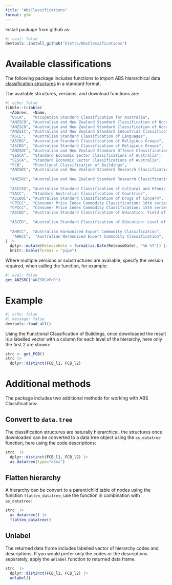 ```yaml
---
title: "AbsClassifications"
format: gfm
---
```


Install package from github as: 

```r
#| eval: false
devtools::install_github("kletts/AbsClassifications")
```

# Available classifications

The following package includes functions to import ABS hierarchical data [classification structures](https://www.abs.gov.au/statistics/classifications)
in a standard format.

The available structures, versions, and download functions are:

```r
#| echo: false
tibble::tribble(
  ~Abbrev,  ~Name,                                                              ~ReleaseDate, ~Version, ~Function,
  "OSCA",   "Occupation Standard Classification for Australia",                 "2024-12-06", "",            "get_OSCA",
  "ANZSCO", "Australian and New Zealand Standard Classification of Occupation", "2022-11-22", "ANZSCOv2022", "get_ANZSCO",
  "ANZSCO", "Australian and New Zealand Standard Classification of Occupation", "2021-11-23", "ANZSCOv2021", "get_ANZSCO",
  "ANZSIC", "Australian and New Zealand Standard Industrial Classification",    "2013-06-26", "",            "get_ANZSIC",
  "ASCL",   "Australian Standard Classification of Languages",                  "2025-03-25", "",            "get_ASCL",
  "ASCRG",  "Australian Standard Classification of Religious Groups",           "2024-03-26", "ASCRGv2024",  "get_ASCRG",
  "ASCRG",  "Australian Standard Classification of Religious Groups",           "2016-07-18", "ASCRGv2016",  "get_ASCRG",
  "ANZSOC", "Australian and New Zealand Standard Offence Classification",       "2023-11-30", "",            "get_ANZSOC",
  "SESCA",  "Standard Economic Sector Classifications of Australia",            "2021-12-03", "SISCAv2021",  "get_SESCA",
  "SESCA",  "Standard Economic Sector Classifications of Australia",            "2008-03-31", "SISCAv2008",  "get_SESCA",
  "FCB",    "Functional Classification of Buildings",                           "2021-01-21", "",            "get_FCB",
  "ANZSRC", "Australian and New Zealand Standard Research Classification: Field of Research",
                                                                                "2020-06-30", "ANZSRCvFoR", "get_ANZSRC",
  "ANZSRC", "Australian and New Zealand Standard Research Classification: Socio-Economic Objectives",
                                                                                "2020-06-30", "ANZSRCvSEO", "get_ANZSRC",
  "ASCCEG", "Australian Standard Classification of Cultural and Ethnic Groups", "2019-12-18", "",           "get_ASCCEG",
  "SACC",   "Standard Australian Classification of Countries",                  "2016-06-27", "",           "get_SACC",
  "ASCDOC", "Australian Standard Classification of Drugs of Concern",           "2011-07-06", "",           "get_ASCDOC",
  "CPICC",  "Consumer Price Index Commodity Classification: 16th series",       "2011-07-04", "CPICCv16",   "get_CPICC",
  "CPICC",  "Consumer Price Index Commodity Classification: 15th series",       "2011-07-04", "CPICCv15",   "get_CPICC",
  "ASCED",  "Australian Standard Classification of Education: Field of Education",
                                                                                "2001-08-22", "ASCEDvField", "get_ASCED",
  "ASCED",  "Australian Standard Classification of Education: Level of Education",
                                                                                "2001-08-22", "ASCEDvLevel", "get_ASCED",
  "AHECC",  "Australian Harmonized Export Commodity Classification",            "2021-12-03", "AHECCv2017", "get_AHECC", 
   "AHECC",  "Australian Harmonized Export Commodity Classification",           "2022-01-22", "AHECCv2022", "get_AHECC"
) |> 
  dplyr::mutate(ReleaseDate = format(as.Date(ReleaseDate), "%b %Y")) |> 
  knitr::kable(format = "pipe") 
```

Where multiple versions or substructures are available, specify the version required, when calling the function, for example: 

```r
#| eval: false
get_ANZSRC("ANZSRCvFoR")
```

# Example 

```r
#| echo: false
#| message: false
devtools::load_all()
```

Using the Functional Classification of Buildings, once downloaded the result is a labelled vector with a column for each level of the hierarchy, here only the first 2 are shown: 

```r
strc <- get_FCB()
strc |> 
  dplyr::distinct(FCB_l1, FCB_l2) 
```

# Additional methods

The package includes two additional methods for working with ABS Classifications: 

## Convert to `data.tree`

The classification structures are naturally hierarchical, the structures once downloaded can be converted to a data tree object using the `as_datatree` function, here using the code descriptions:  

```r
strc  |> 
  dplyr::distinct(FCB_l1, FCB_l2) |> 
  as_datatree(type="desc")
```

## Flatten hierarchy

A hierarchy can be convert to a parent/child table of nodes using the function `flatten_datatree`, use the function in combination with `as_datatree`:

```r
strc  |> 
  as_datatree() |> 
  flatten_datatree() 
```

## Unlabel

The returned data frame includes labelled vector of hierarchy codes and descriptions. If you would prefer only the codes or the descriptions separately, apply the `unlabel` function to returned data frame. 

```r
strc  |> 
  dplyr::distinct(FCB_l1, FCB_l2) |> 
  unlabel()
```


